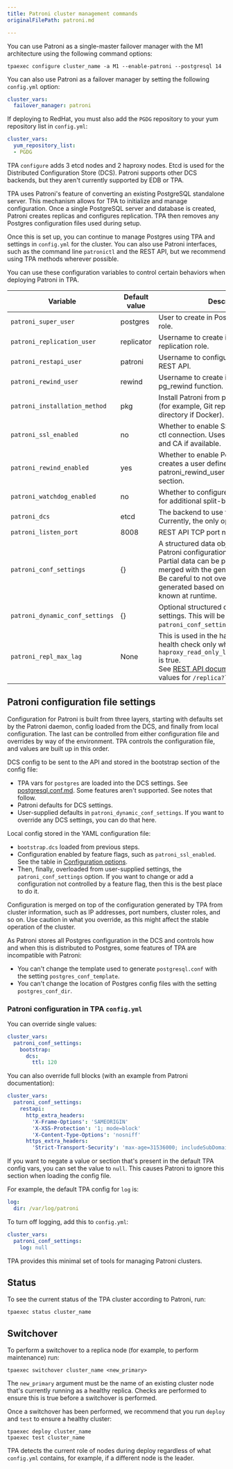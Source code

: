 ```yaml
---
title: Patroni cluster management commands
originalFilePath: patroni.md

---
```


You can use Patroni as a single-master failover manager with the M1
architecture using the following command options:

```shell
tpaexec configure cluster_name -a M1 --enable-patroni --postgresql 14
```

You can also use Patroni as a failover manager by setting the following
`config.yml` option:

```yaml
cluster_vars:
  failover_manager: patroni
```

If deploying to RedHat, you must also add the `PGDG` repository to your
yum repository list in `config.yml`:

```yaml
cluster_vars:
  yum_repository_list:
  - PGDG
```

TPA `configure` adds 3 etcd nodes and 2 haproxy nodes. Etcd is used
for the Distributed Configuration Store (DCS). Patroni supports other
DCS backends, but they aren't currently supported by EDB or TPA.

TPA uses Patroni's feature of converting an existing PostgreSQL
standalone server. This mechanism allows for TPA to initialize and manage
configuration. Once a single PostgreSQL server and database is
created, Patroni creates replicas and configures replication.
TPA then removes any Postgres configuration files used during setup.

Once this is set up, you can continue to manage Postgres using TPA and settings
in `config.yml` for the cluster. You can also use Patroni interfaces,
such as the command line `patronictl` and the REST API, but we
recommend using TPA methods wherever possible.

You can use these configuration variables to control certain behaviors
when deploying Patroni in TPA.

| Variable                        | Default value | Description                                                                                                                                                                                                                                                           |
| ------------------------------- | ------------- | --------------------------------------------------------------------------------------------------------------------------------------------------------------------------------------------------------------------------------------------------------------------- |
| `patroni_super_user`            | postgres      | User to create in Postgres for superuser role.                                                                                                                                                                                                                        |
| `patroni_replication_user`      | replicator    | Username to create in Postgres for replication role.                                                                                                                                                                                                                  |
| `patroni_restapi_user`          | patroni       | Username to configure for the Patroni REST API.                                                                                                                                                                                                                       |
| `patroni_rewind_user`           | rewind        | Username to create in postgres for pg_rewind function.                                                                                                                                                                                                                |
| `patroni_installation_method`   | pkg           | Install Patroni from packages or source (for example, Git repo or local source directory if Docker).                                                                                                                                                                  |
| `patroni_ssl_enabled`           | no            | Whether to enable SSL for REST API and ctl connection. Uses the cluster SSL cert and CA if available.                                                                                                                                                                 |
| `patroni_rewind_enabled`        | yes           | Whether to enable Postgres rewind; creates a user defined by patroni_rewind_user and adds config section.                                                                                                                                                             |
| `patroni_watchdog_enabled`      | no            | Whether to configure the kernel watchdog for additional split-brain prevention.                                                                                                                                                                                       |
| `patroni_dcs`                   | etcd          | The backend to use for the DCS. Currently, the only option is etcd.                                                                                                                                                                                                   |
| `patroni_listen_port`           | 8008          | REST API TCP port number.                                                                                                                                                                                                                                             |
| `patroni_conf_settings`         | {}            | A structured data object with overrides for Patroni configuration.<br/>Partial data can be provided and will be merged with the generated config.<br/>Be careful to not override values that are generated based on instance information known at runtime.            |
| `patroni_dynamic_conf_settings` | {}            | Optional structured data just for DCS settings. This will be merged onto `patroni_conf_settings`.                                                                                                                                                                     |
| `patroni_repl_max_lag`          | None          | This is used in the haproxy backend health check only when `haproxy_read_only_load_balancer_enabled` is true.<br/>See [REST API documentation](https://patroni.readthedocs.io/en/latest/rest_api.html#health-check-endpoints) for possible values for `/replica?lag`. |

## Patroni configuration file settings

Configuration for Patroni is built from three layers, starting with
defaults set by the Patroni daemon, config loaded from the DCS,
and finally from local configuration. The last can be controlled from
either configuration file and overrides by way of the environment. TPA
controls the configuration file, and values are built up in this order.

DCS config to be sent to the API and stored in the bootstrap section
of the config file:

-   TPA vars for `postgres` are loaded into the DCS settings.
    See [postgresql.conf.md](postgresql.conf/).
    Some features aren't supported. See notes that follow.
-   Patroni defaults for DCS settings.
-   User-supplied defaults in `patroni_dynamic_conf_settings`. If you want
    to override any DCS settings, you can do that here.

Local config stored in the YAML configuration file:

-   `bootstrap.dcs` loaded from previous steps.
-   Configuration enabled by feature flags, such as `patroni_ssl_enabled`.
    See the table in [Configuration options](#configuration-options).
-   Then, finally, overloaded from user-supplied settings, the
    `patroni_conf_settings` option. If you want to change or add
    a configuration not controlled by a feature flag, then this is the best
    place to do it.

Configuration is merged on top of the configuration
generated by TPA from cluster information, such as IP addresses,
port numbers, cluster roles, and so on. Use caution in what you override,
as this might affect the stable operation of the cluster.

As Patroni stores all Postgres configuration in the DCS and controls
how and when this is distributed to Postgres, some features of TPA are
incompatible with Patroni:

-   You can't change the template
    used to generate `postgresql.conf` with the setting
    `postgres_conf_template`.
-   You can't change the location of Postgres config files with the
    setting `postgres_conf_dir`.

### Patroni configuration in TPA `config.yml`

You can override single values:

```yaml
cluster_vars:
  patroni_conf_settings:
    bootstrap:
      dcs:
        ttl: 120
```

You can also override full blocks (with an example from Patroni documentation):

```yaml
cluster_vars:
  patroni_conf_settings:
    restapi:
      http_extra_headers:
        'X-Frame-Options': 'SAMEORIGIN'
        'X-XSS-Protection': '1; mode=block'
        'X-Content-Type-Options': 'nosniff'
      https_extra_headers:
        'Strict-Transport-Security': 'max-age=31536000; includeSubDomains'
```

If you want to negate a value or section that's present in the default
TPA config vars, you can set the value to `null`. This causes
Patroni to ignore this section when loading the config file.

For example, the default TPA config for `log` is:

```yaml
log:
  dir: /var/log/patroni
```

To turn off logging, add this to `config.yml`:

```yaml
cluster_vars:
  patroni_conf_settings:
    log: null
```

TPA provides this minimal set of tools for managing Patroni
clusters.

## Status

To see the current status of the TPA cluster according to Patroni,
run:

```shell
tpaexec status cluster_name
```

## Switchover

To perform a switchover to a replica node (for example, to perform maintenance)
run:

```shell
tpaexec switchover cluster_name <new_primary>
```

The `new_primary` argument must be the name of an existing cluster node
that's currently running as a healthy replica. Checks are performed
to ensure this is true before a switchover is performed.

Once a switchover has been performed, we recommend that you run
`deploy` and `test` to ensure a healthy cluster:

```shell
tpaexec deploy cluster_name
tpaexec test cluster_name
```

TPA detects the current role of nodes during deploy regardless of
what `config.yml` contains, for example, if a different node is the leader.
